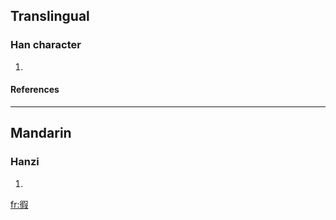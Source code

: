 ==Translingual==
===Han character===
{{Han char|rn=60|rad=彳|as=09|sn=12|four=2724<sub>7</sub>|canj=竹人口尸水 (HORSE)}}
# {{defn|Han|sort=彳09}}
====References====
{{Han ref|kx=0369.120|dkj=10173|dj=0695.040|hdz=20836.100|uh=5FA6|ud=24486|bh=D8F5|bd=55541}}
----
==Mandarin==
===Hanzi===
{{cmn-hanzi|pin=[[jiǎ]] ([[jia3]])|wg=chia<sup>3</sup>}}
# {{defn|Mandarin}}

[[fr:徦]]